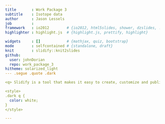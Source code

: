 ```yaml
---
title       : Work Package 3 
subtitle    : Isotope data
author      : Jason Lessels
job         : 
framework   : io2012        # {io2012, html5slides, shower, dzslides, ...}
highlighter : highlight.js  # {highlight.js, prettify, highlight}

widgets     : []            # {mathjax, quiz, bootstrap}
mode        : selfcontained # {standalone, draft}
knit        : slidify::knit2slides
github:
  user: johnDorian
  repo: work_package_3
hitheme: solarized_light
--- .segue .quote .dark

<q> Slidify is a tool that makes it easy to create, customize and publish, reproducible HTML5 slide decks using R Markdown.</q>

<style>
.dark q {
  color: white;
}
</style>

---
```



